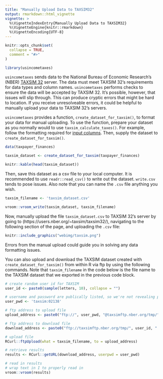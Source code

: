```yaml
---
title: "Manually Upload Data to TAXSIM32"
output: rmarkdown::html_vignette
vignette: >
  %\VignetteIndexEntry{Manually Upload Data to TAXSIM32}
  %\VignetteEngine{knitr::rmarkdown}
  %\VignetteEncoding{UTF-8}
---
```


```r
knitr::opts_chunk$set(
  collapse = TRUE,
  comment = "#>"
)
```

```r
library(usincometaxes)
```

`usincometaxes` sends data to the National Bureau of Economic Research's (NBER) [TAXSIM 32](http://taxsim.nber.org/taxsim32/) server. The data must meet TAXSIM 32's requirements for data types and column names. `usincometaxes` performs checks to ensure the data will be accepted by TAXSIM 32. It's possible, however, that issues will slip through. This can produce cryptic errors that might be hard to location. If you receive unresolveable errors, it could be helpful to manually upload your data to TAXSIM 32's servers.

`usincometaxes` provides a function, `create_dataset_for_taxsim()`,  to format your data for manual uploading. To use the function, prepare your dataset as you normally would to use `taxsim_calculate_taxes()`. For example, follow the formatting required for [input columns](https://www.shaneorr.io/r/usincometaxes/articles/taxsim-input.html). Then, supply the dataset to `create_dataset_for_taxsim()`.

```r
data(taxpayer_finances)

taxsim_dataset <- create_dataset_for_taxsim(taxpayer_finances)

knitr::kable(head(taxsim_dataset))
```

Then, save this dataset as a csv file to your local computer. It is recommended to use `readr::read_csv()` to write out the dataset. `write.csv` tends to pose issues. Also note that you can name the `.csv` file anything you wish.

```r
taxsim_filename <- 'taxsim_dataset.csv'

vroom::vroom_write(taxsim_dataset, taxsim_filename)
```

Now, manually upload the  file `taxsim_dataset.csv` to TAXSIM 32's server by going to (https://users.nber.org/~taxsim/taxsim32/), navigating to the following section of the page, and uploading the `.csv` file:

```r
knitr::include_graphics("webimg/taxsim.png")
```

Errors from the manual upload could guide you in solving any data formatting issues.

You can also upload and download the TAXSIM dataset created with `create_dataset_for_taxsim()` from within R via ftp by using the following commands. Note that `taxsim_filename` in the code below is the file name to the TAXSIM dataset that we exported in the previous code block.

```r

# create random user id for TAXSIM
user_id <- paste0(sample(letters, 10), collapse = "")

# username and password are publically listed, so we're not revealing private information
user_pwd <- 'taxsim:02138'

# ftp address to upload file
upload_address <- paste0("ftp://", user_pwd, "@taxsimftp.nber.org/tmp/", user_id, collapse = "")

# ftp address to download file
download_address <- paste0("ftp://taxsimftp.nber.org/tmp/", user_id, ".txm32", collapse = "")

# upload file
RCurl::ftpUpload(what = taxsim_filename, to = upload_address)

# retrieve results
results <- RCurl::getURL(download_address, userpwd = user_pwd)

# read in results
# wrap text in I to properly read in
vroom::vroom(results)
```
